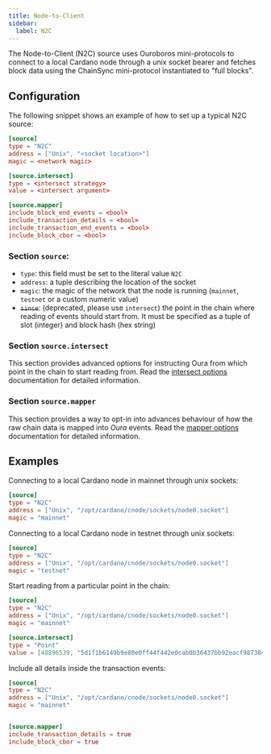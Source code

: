 ```yaml
---
title: Node-to-Client
sidebar:
  label: N2C
---
```


The Node-to-Client (N2C) source uses Ouroboros mini-protocols to connect to a local Cardano node through a unix socket bearer and fetches block data using the ChainSync mini-protocol instantiated to "full blocks".

## Configuration

The following snippet shows an example of how to set up a typical N2C source:

```toml
[source]
type = "N2C"
address = ["Unix", "<socket location>"]
magic = <network magic>

[source.intersect]
type = <intersect strategy>
value = <intersect argument>

[source.mapper]
include_block_end_events = <bool>
include_transaction_details = <bool>
include_transaction_end_events = <bool>
include_block_cbor = <bool>
```

### Section `source`:

- `type`: this field must be set to the literal value `N2C`
- `address`: a tuple describing the location of the socket
- `magic`: the magic of the network that the node is running (`mainnet`, `testnet` or a custom numeric value)
- ~~`since`~~: (deprecated, please use `intersect`) the point in the chain where reading of events should start from. It must be specified as a tuple of slot (integer) and block hash (hex string)

### Section `source.intersect`

This section provides advanced options for instructing Oura from which point in the chain to start reading from. Read the [intersect options](/oura/v1/advanced/intersect_options) documentation for detailed information.

### Section `source.mapper`

This section provides a way to opt-in into advances behaviour of how the raw chain data is mapped into _Oura_ events. Read the [mapper options](/oura/v1/advanced/mapper_options) documentation for detailed information.

## Examples

Connecting to a local Cardano node in mainnet through unix sockets:

```toml
[source]
type = "N2C"
address = ["Unix", "/opt/cardano/cnode/sockets/node0.socket"]
magic = "mainnet"
```

Connecting to a local Cardano node in testnet through unix sockets:

```toml
[source]
type = "N2C"
address = ["Unix", "/opt/cardano/cnode/sockets/node0.socket"]
magic = "testnet"
```

Start reading from a particular point in the chain:

```toml
[source]
type = "N2C"
address = ["Unix", "/opt/cardano/cnode/sockets/node0.socket"]
magic = "mainnet"

[source.intersect]
type = "Point"
value = [48896539, "5d1f1b6149b9e80e0ff44f442e0cab0b36437bb92eacf987384be479d4282357"]
```

Include all details inside the transaction events:

```toml
[source]
type = "N2C"
address = ["Unix", "/opt/cardano/cnode/sockets/node0.socket"]
magic = "mainnet"


[source.mapper]
include_transaction_details = true
include_block_cbor = true
```
